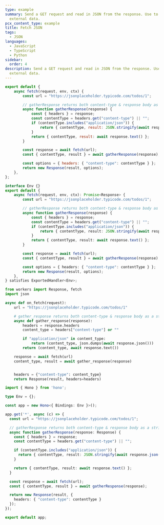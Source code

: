 ```yaml
---
type: example
summary: Send a GET request and read in JSON from the response. Use to fetch
  external data.
pcx_content_type: example
title: Fetch JSON
tags:
  - JSON
languages:
  - JavaScript
  - TypeScript
  - Python
sidebar:
  order: 4
description: Send a GET request and read in JSON from the response. Use to fetch
  external data.
---
```



<Tabs syncKey="workersExamples"> <TabItem label="JavaScript" icon="seti:javascript">

```js
export default {
	async fetch(request, env, ctx) {
		const url = "https://jsonplaceholder.typicode.com/todos/1";

		// gatherResponse returns both content-type & response body as a string
		async function gatherResponse(response) {
			const { headers } = response;
			const contentType = headers.get("content-type") || "";
			if (contentType.includes("application/json")) {
				return { contentType, result: JSON.stringify(await response.json()) };
			}
			return { contentType, result: await response.text() };
		}

		const response = await fetch(url);
		const { contentType, result } = await gatherResponse(response);

		const options = { headers: { "content-type": contentType } };
		return new Response(result, options);
	},
};
```

</TabItem> <TabItem label="TypeScript" icon="seti:typescript">

```ts
interface Env {}
export default {
	async fetch(request, env, ctx): Promise<Response> {
		const url = "https://jsonplaceholder.typicode.com/todos/1";

		// gatherResponse returns both content-type & response body as a string
		async function gatherResponse(response) {
			const { headers } = response;
			const contentType = headers.get("content-type") || "";
			if (contentType.includes("application/json")) {
				return { contentType, result: JSON.stringify(await response.json()) };
			}
			return { contentType, result: await response.text() };
		}

		const response = await fetch(url);
		const { contentType, result } = await gatherResponse(response);

		const options = { headers: { "content-type": contentType } };
		return new Response(result, options);
	},
} satisfies ExportedHandler<Env>;
```

</TabItem> <TabItem label="Python" icon="seti:python">

```py
from workers import Response, fetch
import json

async def on_fetch(request):
    url = "https://jsonplaceholder.typicode.com/todos/1"

    # gather_response returns both content-type & response body as a string
    async def gather_response(response):
        headers = response.headers
        content_type = headers["content-type"] or ""

        if "application/json" in content_type:
            return (content_type, json.dumps(await response.json()))
        return (content_type, await response.text())

    response = await fetch(url)
    content_type, result = await gather_response(response)


    headers = {"content-type": content_type}
    return Response(result, headers=headers)
```

</TabItem> <TabItem label="Hono" icon="seti:typescript">

```ts
import { Hono } from 'hono';

type Env = {};

const app = new Hono<{ Bindings: Env }>();

app.get('*', async (c) => {
  const url = "https://jsonplaceholder.typicode.com/todos/1";

  // gatherResponse returns both content-type & response body as a string
  async function gatherResponse(response: Response) {
    const { headers } = response;
    const contentType = headers.get("content-type") || "";

    if (contentType.includes("application/json")) {
      return { contentType, result: JSON.stringify(await response.json()) };
    }

    return { contentType, result: await response.text() };
  }

  const response = await fetch(url);
  const { contentType, result } = await gatherResponse(response);

  return new Response(result, {
    headers: { "content-type": contentType }
  });
});

export default app;
```

</TabItem> </Tabs>
